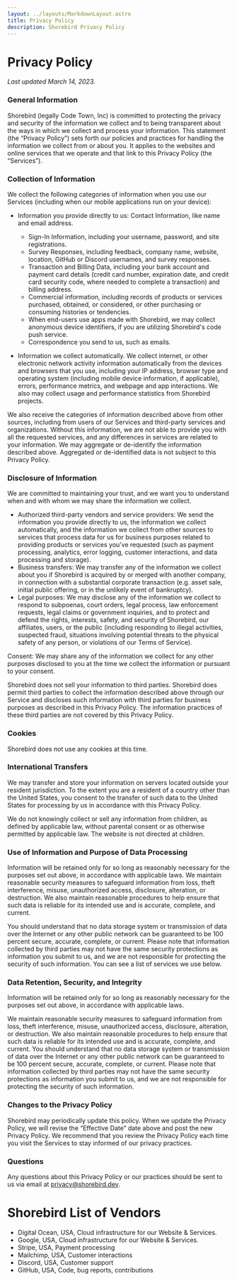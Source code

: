 ```yaml
---
layout: ../layouts/MarkdownLayout.astro
title: Privacy Policy
description: Shorebird Privacy Policy
---
```


# Privacy Policy

_Last updated March 14, 2023._

### General Information

Shorebird (legally Code Town, Inc) is committed to protecting the privacy and
security of the information we collect and to being transparent about the ways
in which we collect and process your information. This statement (the “Privacy
Policy”) sets forth our policies and practices for handling the information we
collect from or about you. It applies to the websites and online services that
we operate and that link to this Privacy Policy (the “Services”).

### Collection of Information

We collect the following categories of information when you use our Services
(including when our mobile applications run on your device):

- Information you provide directly to us: Contact Information, like name and
  email address.

  - Sign-In Information, including your username, password, and site
    registrations.
  - Survey Responses, including feedback, company name, website, location,
    GitHub or Discord usernames, and survey responses.
  - Transaction and Billing Data, including your bank account and payment card
    details (credit card number, expiration date, and credit card security
    code, where needed to complete a transaction) and billing address.
  - Commercial information, including records of products or services
    purchased, obtained, or considered, or other purchasing or consuming
    histories or tendencies.
  - When end-users use apps made with Shorebird, we may collect anonymous
    device identifiers, if you are utilizing Shorebird's code push service.
  - Correspondence you send to us, such as emails.

- Information we collect automatically. We collect internet, or other electronic
  network activity information automatically from the devices and browsers
  that you use, including your IP address, browser type and operating system
  (including mobile device information, if applicable), errors, performance
  metrics, and webpage and app interactions. We also may collect usage and
  performance statistics from Shorebird projects.

We also receive the categories of information described above from other
sources, including from users of our Services and third-party services and
organizations. Without this information, we are not able to provide you with all
the requested services, and any differences in services are related to your
information. We may aggregate or de-identify the information described above.
Aggregated or de-identified data is not subject to this Privacy Policy.

### Disclosure of Information

We are committed to maintaining your trust, and we want you to understand when
and with whom we may share the information we collect.

- Authorized third-party vendors and service providers: We send the information
  you provide directly to us, the information we collect automatically, and
  the information we collect from other sources to services that process data
  for us for business purposes related to providing products or services
  you’ve requested (such as payment processing, analytics, error logging,
  customer interactions, and data processing and storage).
- Business transfers: We may transfer any of the information we collect about
  you if Shorebird is acquired by or merged with another company, in
  connection with a substantial corporate transaction (e.g. asset sale,
  initial public offering, or in the unlikely event of bankruptcy).
- Legal purposes: We may disclose any of the information we collect to respond
  to subpoenas, court orders, legal process, law enforcement requests, legal
  claims or government inquiries, and to protect and defend the rights,
  interests, safety, and security of Shorebird, our affiliates, users, or the
  public (including responding to illegal activities, suspected fraud,
  situations involving potential threats to the physical safety of any person,
  or violations of our Terms of Service).

Consent: We may share any of the information we collect for any other purposes
disclosed to you at the time we collect the information or pursuant to your
consent.

Shorebird does not sell your information to third parties. Shorebird does permit
third parties to collect the information described above through our Service and
discloses such information with third parties for business purposes as described
in this Privacy Policy. The information practices of these third parties are not
covered by this Privacy Policy.

### Cookies

Shorebird does not use any cookies at this time.

### International Transfers

We may transfer and store your information on servers located outside your
resident jurisdiction. To the extent you are a resident of a country other than
the United States, you consent to the transfer of such data to the United States
for processing by us in accordance with this Privacy Policy.

We do not knowingly collect or sell any information from children, as defined by
applicable law, without parental consent or as otherwise permitted by applicable
law. The website is not directed at children.

### Use of Information and Purpose of Data Processing

Information will be retained only for so long as reasonably necessary for the
purposes set out above, in accordance with applicable laws. We maintain
reasonable security measures to safeguard information from loss, theft
interference, misuse, unauthorized access, disclosure, alteration, or
destruction. We also maintain reasonable procedures to help ensure that such
data is reliable for its intended use and is accurate, complete, and current.

You should understand that no data storage system or transmission of data over
the Internet or any other public network can be guaranteed to be 100 percent
secure, accurate, complete, or current. Please note that information collected
by third parties may not have the same security protections as information you
submit to us, and we are not responsible for protecting the security of such
information. You can see a list of services we use below.

### Data Retention, Security, and Integrity

Information will be retained only for so long as reasonably necessary for the
purposes set out above, in accordance with applicable laws.

We maintain reasonable security measures to safeguard information from loss,
theft interference, misuse, unauthorized access, disclosure, alteration, or
destruction. We also maintain reasonable procedures to help ensure that such
data is reliable for its intended use and is accurate, complete, and
current. You should understand that no data storage system or transmission
of data over the Internet or any other public network can be guaranteed to
be 100 percent secure, accurate, complete, or current. Please note that
information collected by third parties may not have the same security
protections as information you submit to us, and we are not responsible for
protecting the security of such information.

### Changes to the Privacy Policy

Shorebird may periodically update this policy. When we update the Privacy
Policy, we will revise the “Effective Date” date above and post the new Privacy
Policy. We recommend that you review the Privacy Policy each time you visit the
Services to stay informed of our privacy practices.

### Questions

Any questions about this Privacy Policy or our practices should be sent to us
via email at privacy@shorebird.dev.

# Shorebird List of Vendors

- Digital Ocean, USA, Cloud infrastructure for our Website & Services.
- Google, USA, Cloud infrastructure for our Website & Services.
- Stripe, USA, Payment processing
- Mailchimp, USA, Customer interactions
- Discord, USA, Customer support
- GitHub, USA, Code, bug reports, contributions
